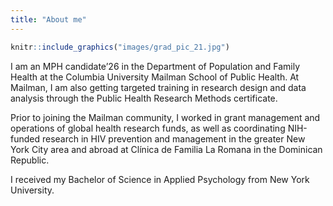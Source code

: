 ```yaml
---
title: "About me"
---
```



```r
knitr::include_graphics("images/grad_pic_21.jpg")
```

I am an MPH candidate'26 in the Department of Population and Family Health at the Columbia University Mailman School of Public Health. At Mailman, I am also getting targeted training in research design and data analysis through the Public Health Research Methods certificate. 

Prior to joining the Mailman community, I worked in grant management and operations of global health research funds, as well as coordinating NIH-funded research in HIV prevention and management in the greater New York City area and abroad at Clínica de Familia La Romana in the Dominican Republic. 

I received my Bachelor of Science in Applied Psychology from New York University. 
